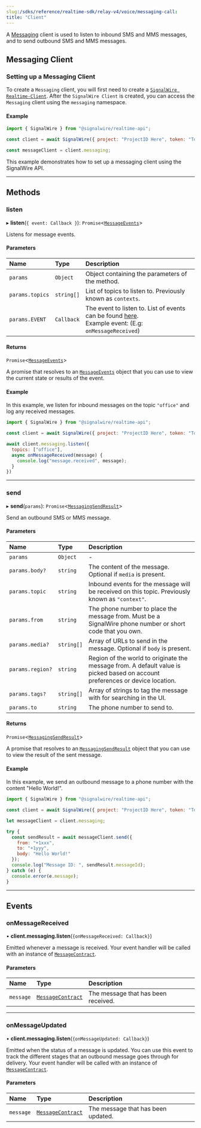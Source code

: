 ```yaml
---
slug:/sdks/reference/realtime-sdk/relay-v4/voice/messaging-call:
title: "Client"
---
```


A [Messaging](./index.mdx) client is used to listen to inbound SMS and MMS messages, and to send outbound SMS and MMS messages.

## **Messaging Client**
### Setting up a Messaging Client

To create a `Messaging` client, you will first need to create a [`SignalWire Realtime-Client`](../realtime-client/index.mdx).
After the `SignalWire Client` is created, you can access the `Messaging` client using the `messaging` namespace.

#### Example
```javascript
import { SignalWire } from "@signalwire/realtime-api";

const client = await SignalWire({ project: "ProjectID Here", token: "Token Here"})

const messageClient = client.messaging;
```

This example demonstrates how to set up a messaging client using the SignalWire API.

---

## **Methods**

### listen

▸ **listen**(`{ event: Callback }`): `Promise`\<[`MessageEvents`](#events)>

Listens for message events.


#### Parameters

| Name            | Type       | Description                                                                                                         |
|:----------------|:-----------|:--------------------------------------------------------------------------------------------------------------------|
| `params`        | `Object`   | Object containing the parameters of the method.                                                                     |
| `params.topics` | `string[]` | List of topics to listen to. Previously known as `contexts`.                                                        |
| `params.EVENT`  | `Callback` | The event to listen to. List of events can be found [here](#events).<br />Example event: (E.g: `onMessageReceived`) |


#### Returns

`Promise`\<[`MessageEvents`](#events)>

A promise that resolves to an [`MessageEvents`](#events) object
that you can use to view the current state or results of the event.

#### Example

In this example, we listen for inbound messages on the topic `"office"` and log any received messages.

```js
import { SignalWire } from "@signalwire/realtime-api";

const client = await SignalWire({ project: "ProjectID Here", token: "Token Here"})

await client.messaging.listen({
  topics: ["office"],
  async onMessageReceived(message) {
    console.log("message.received", message);
  }
})
```

---


### send

▸ **send**(`params`): `Promise`\<[`MessagingSendResult`](./messaging-messagingsendresult.md)>

Send an outbound SMS or MMS message.

#### Parameters

| Name             | Type       | Description                                                                                                                   |
| :--------------- | :--------- | :---------------------------------------------------------------------------------------------------------------------------- |
| `params`         | `Object`   | -                                                                                                                             |
| `params.body?`   | `string`   | The content of the message. Optional if `media` is present.                                                                   |
| `params.topic`   | `string`   | Inbound events for the message will be received on this topic. Previously known as `"context"`.                               |
| `params.from`    | `string`   | The phone number to place the message from. Must be a SignalWire phone number or short code that you own.                     |
| `params.media?`  | `string[]` | Array of URLs to send in the message. Optional if `body` is present.                                                          |
| `params.region?` | `string`   | Region of the world to originate the message from. A default value is picked based on account preferences or device location. |
| `params.tags?`   | `string[]` | Array of strings to tag the message with for searching in the UI.                                                             |
| `params.to`      | `string`   | The phone number to send to.                                                                                                  |

#### Returns

`Promise`\<[`MessagingSendResult`](messaging-messagingsendresult.md)>

A promise that resolves to an [`MessagingSendResult`](./messaging-messagingsendresult.md) object
that you can use to view the result of the sent message.

#### Example

In this example, we send an outbound message to a phone number with the content "Hello World!".

```js
import { SignalWire } from "@signalwire/realtime-api";

const client = await SignalWire({ project: "ProjectID Here", token: "Token Here"})

let messageClient = client.messaging;

try {
  const sendResult = await messageClient.send({
    from: "+1xxx",
    to: "+1yyy",
    body: "Hello World!"
  });
  console.log("Message ID: ", sendResult.messageId);
} catch (e) {
  console.error(e.message);
}
```

---

## **Events**

### onMessageReceived

• **client.messaging.listen**(`{onMessageReceived: Callback}`)

Emitted whenever a message is received. Your event handler will be called with an instance of [`MessageContract`](./messaging-messagecontract.md).


#### Parameters

| Name      | Type                                                | Description                         |
|:----------|:----------------------------------------------------|:------------------------------------|
| `message` | [`MessageContract`](./messaging-messagecontract.md) | The message that has been received. |

---

### onMessageUpdated

• **client.messaging.listen**(`{onMessageUpdated: Callback}`)

Emitted when the status of a message is updated. You can use this event to track the different stages that an outbound message goes through for delivery.
Your event handler will be called with an instance of [`MessageContract`](./messaging-messagecontract.md).


#### Parameters

| Name      | Type                                                | Description                        |
|:----------|:----------------------------------------------------|:-----------------------------------|
| `message` | [`MessageContract`](./messaging-messagecontract.md) | The message that has been updated. |
